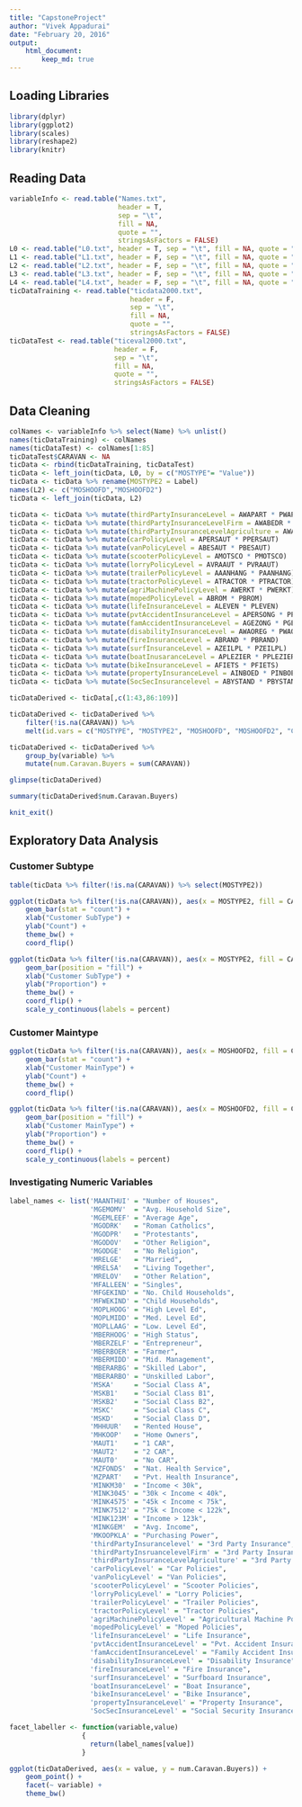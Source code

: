 ```yaml
---
title: "CapstoneProject"
author: "Vivek Appadurai"
date: "February 20, 2016"
output:
    html_document:
        keep_md: true
---
```


## Loading Libraries

```r
library(dplyr)
library(ggplot2)
library(scales)
library(reshape2)
library(knitr)
```

## Reading Data

```r
variableInfo <- read.table("Names.txt", 
                           header = T, 
                           sep = "\t", 
                           fill = NA, 
                           quote = "",
                           stringsAsFactors = FALSE)
L0 <- read.table("L0.txt", header = T, sep = "\t", fill = NA, quote = "")
L1 <- read.table("L1.txt", header = F, sep = "\t", fill = NA, quote = "")
L2 <- read.table("L2.txt", header = F, sep = "\t", fill = NA, quote = "")
L3 <- read.table("L3.txt", header = F, sep = "\t", fill = NA, quote = "")
L4 <- read.table("L4.txt", header = F, sep = "\t", fill = NA, quote = "")
ticDataTraining <- read.table("ticdata2000.txt", 
                              header = F, 
                              sep = "\t", 
                              fill = NA, 
                              quote = "", 
                              stringsAsFactors = FALSE)
ticDataTest <- read.table("ticeval2000.txt", 
                          header = F, 
                          sep = "\t", 
                          fill = NA, 
                          quote = "",
                          stringsAsFactors = FALSE)
```

## Data Cleaning

```r
colNames <- variableInfo %>% select(Name) %>% unlist()
names(ticDataTraining) <- colNames
names(ticDataTest) <- colNames[1:85]
ticDataTest$CARAVAN <- NA
ticData <- rbind(ticDataTraining, ticDataTest)
ticData <- left_join(ticData, L0, by = c("MOSTYPE"= "Value"))
ticData <- ticData %>% rename(MOSTYPE2 = Label)
names(L2) <- c("MOSHOOFD","MOSHOOFD2")
ticData <- left_join(ticData, L2)

ticData <- ticData %>% mutate(thirdPartyInsuranceLevel = AWAPART * PWAPART)
ticData <- ticData %>% mutate(thirdPartyInsuranceLevelFirm = AWABEDR * PWABEDR)
ticData <- ticData %>% mutate(thirdPartyInsuranceLevelAgriculture = AWALAND * PWALAND)
ticData <- ticData %>% mutate(carPolicyLevel = APERSAUT * PPERSAUT)
ticData <- ticData %>% mutate(vanPolicyLevel = ABESAUT * PBESAUT)
ticData <- ticData %>% mutate(scooterPolicyLevel = AMOTSCO * PMOTSCO)
ticData <- ticData %>% mutate(lorryPolicyLevel = AVRAAUT * PVRAAUT)
ticData <- ticData %>% mutate(trailerPolicyLevel = AAANHANG * PAANHANG)
ticData <- ticData %>% mutate(tractorPolicyLevel = ATRACTOR * PTRACTOR)
ticData <- ticData %>% mutate(agriMachinePolicyLevel = AWERKT * PWERKT)
ticData <- ticData %>% mutate(mopedPolicyLevel = ABROM * PBROM)
ticData <- ticData %>% mutate(lifeInsuranceLevel = ALEVEN * PLEVEN)
ticData <- ticData %>% mutate(pvtAccidentInsuranceLevel = APERSONG * PPERSONG)
ticData <- ticData %>% mutate(famAccidentInsuranceLevel = AGEZONG * PGEZONG)
ticData <- ticData %>% mutate(disabilityInsuranceLevel = AWAOREG * PWAOREG)
ticData <- ticData %>% mutate(fireInsuranceLevel = ABRAND * PBRAND)
ticData <- ticData %>% mutate(surfInsuranceLevel = AZEILPL * PZEILPL)
ticData <- ticData %>% mutate(boatInusaranceLevel = APLEZIER * PPLEZIER)
ticData <- ticData %>% mutate(bikeInsuranceLevel = AFIETS * PFIETS)
ticData <- ticData %>% mutate(propertyInsuranceLevel = AINBOED * PINBOED)
ticData <- ticData %>% mutate(SocSecInsurancelevel = ABYSTAND * PBYSTAND)

ticDataDerived <- ticData[,c(1:43,86:109)]

ticDataDerived <- ticDataDerived %>% 
    filter(!is.na(CARAVAN)) %>%
    melt(id.vars = c("MOSTYPE", "MOSTYPE2", "MOSHOOFD", "MOSHOOFD2", "CARAVAN"))

ticDataDerived <- ticDataDerived %>% 
    group_by(variable) %>% 
    mutate(num.Caravan.Buyers = sum(CARAVAN))

glimpse(ticDataDerived)

summary(ticDataDerived$num.Caravan.Buyers)

knit_exit()
```

## Exploratory Data Analysis

### Customer Subtype

```r

table(ticData %>% filter(!is.na(CARAVAN)) %>% select(MOSTYPE2))

ggplot(ticData %>% filter(!is.na(CARAVAN)), aes(x = MOSTYPE2, fill = CARAVAN)) + 
    geom_bar(stat = "count") +
    xlab("Customer SubType") +
    ylab("Count") +
    theme_bw() + 
    coord_flip()

ggplot(ticData %>% filter(!is.na(CARAVAN)), aes(x = MOSTYPE2, fill = CARAVAN)) + 
    geom_bar(position = "fill") +
    xlab("Customer SubType") +
    ylab("Proportion") +
    theme_bw() + 
    coord_flip() +
    scale_y_continuous(labels = percent)
```

### Customer Maintype

```r
ggplot(ticData %>% filter(!is.na(CARAVAN)), aes(x = MOSHOOFD2, fill = CARAVAN)) + 
    geom_bar(stat = "count") +
    xlab("Customer MainType") +
    ylab("Count") +
    theme_bw() + 
    coord_flip()

ggplot(ticData %>% filter(!is.na(CARAVAN)), aes(x = MOSHOOFD2, fill = CARAVAN)) + 
    geom_bar(position = "fill") +
    xlab("Customer MainType") +
    ylab("Proportion") +
    theme_bw() + 
    coord_flip() +
    scale_y_continuous(labels = percent)
```

### Investigating Numeric Variables

```r

label_names <- list('MAANTHUI' = "Number of Houses",
                    'MGEMOMV'  = "Avg. Household Size",
                    'MGEMLEEF' = "Average Age",
                    'MGODRK'   = "Roman Catholics",
                    'MGODPR'   = "Protestants",
                    'MGODOV'   = "Other Religion",
                    'MGODGE'   = "No Religion",
                    'MRELGE'   = "Married",
                    'MRELSA'   = "Living Together",
                    'MRELOV'   = "Other Relation",
                    'MFALLEEN' = "Singles",
                    'MFGEKIND' = "No. Child Households",
                    'MFWEKIND' = "Child Households",
                    'MOPLHOOG' = "High Level Ed",
                    'MOPLMIDD' = "Med. Level Ed",
                    'MOPLLAAG' = "Low. Level Ed",
                    'MBERHOOG' = "High Status",
                    'MBERZELF' = "Entrepreneur",
                    'MBERBOER' = "Farmer",
                    'MBERMIDD' = "Mid. Management",
                    'MBERARBG' = "Skilled Labor",
                    'MBERARBO' = "Unskilled Labor",
                    'MSKA'     = "Social Class A",
                    'MSKB1'    = "Social Class B1",
                    'MSKB2'    = "Social Class B2",
                    'MSKC'     = "Social Class C",
                    'MSKD'     = "Social Class D",
                    'MHHUUR'   = "Rented House",
                    'MHKOOP'   = "Home Owners",
                    'MAUT1'    = "1 CAR",
                    'MAUT2'    = "2 CAR",
                    'MAUT0'    = "No CAR",
                    'MZFONDS'  = "Nat. Health Service",
                    'MZPART'   = "Pvt. Health Insurance",
                    'MINKM30'  = "Income < 30k",
                    'MINK3045' = "30k < Income < 40k",
                    'MINK4575' = "45k < Income < 75k",
                    'MINK7512' = "75k < Income < 122k",
                    'MINK123M' = "Income > 123k",
                    'MINKGEM'  = "Avg. Income",
                    'MKOOPKLA' = "Purchasing Power",
                    'thirdPartyInsurancelevel' = "3rd Party Insurance",
                    'thirdPartyInsruancelevelFirm' = "3rd Party Insurance - Firms",
                    'thirdPartyInsuranceLevelAgriculture' = "3rd Party Insurance - Agri",
                    'carPolicyLevel' = "Car Policies",
                    'vanPolicyLevel' = "Van Policies",
                    'scooterPolicyLevel' = "Scooter Policies",
                    'lorryPolicyLevel' = "Lorry Policies",
                    'trailerPolicyLevel' = "Trailer Policies",
                    'tractorPolicyLevel' = "Tractor Policies",
                    'agriMachinePolicyLevel' = "Agricultural Machine Policies",
                    'mopedPolicyLevel' = "Moped Policies",
                    'lifeInsuranceLevel' = "Life Insurance",
                    'pvtAccidentInsuranceLevel' = "Pvt. Accident Insurance",
                    'famAccidentInsuranceLevel' = "Family Accident Insurance",
                    'disabilityInsuranceLevel' = "Disability Insurance",
                    'fireInsuranceLevel' = "Fire Insurance",
                    'surfInsuranceLevel' = "Surfboard Insurance",
                    'boatInsuranceLevel' = "Boat Insurance",
                    'bikeInsuranceLevel' = "Bike Insurance",
                    'propertyInsuranceLevel' = "Property Insurance",
                    'SocSecInsuranceLevel' = "Social Security Insurance")

facet_labeller <- function(variable,value)
                  {
                    return(label_names[value])
                  }

ggplot(ticDataDerived, aes(x = value, y = num.Caravan.Buyers)) +
    geom_point() +
    facet(~ variable) +
    theme_bw()
```
